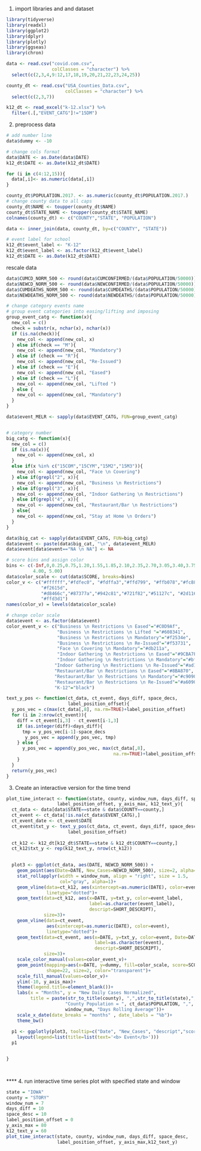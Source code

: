 1. import libraries and and dataset
```r
library(tidyverse)
library(readxl)
library(ggplot2)
library(dplyr)
library(plotly)
library(ggseas)
library(chron)

data <- read.csv("covid.com.csv",
                 colClasses = "character") %>% 
  select(c(2,3,4,9:12,17,18,19,20,21,22,23,24,25))

county_dt <- read.csv("USA_Counties_Data.csv",
                      colClasses = "character") %>% 
  select(c(2,3,7))

k12_dt <- read_excel("k-12.xlsx") %>% 
  filter(.[,"EVENT_CATG"]!="15DM")

```


2. preprocess data
```r
# add number line
data$dummy <- -10

# change cols format
data$DATE <- as.Date(data$DATE)
k12_dt$DATE <- as.Date(k12_dt$DATE)

for (i in c(4:12,15)){
  data[,i]<- as.numeric(data[,i])
}

county_dt$POPULATION.2017. <- as.numeric(county_dt$POPULATION.2017.)
# change county data to all caps
county_dt$NAME <- toupper(county_dt$NAME)
county_dt$STATE_NAME <- toupper(county_dt$STATE_NAME)
colnames(county_dt) <- c("COUNTY","STATE", "POPULATION")

data <- inner_join(data, county_dt, by=c("COUNTY", "STATE")) 

# event label for school
k12_dt$event_label <- "K-12"
k12_dt$event_label <- as.factor(k12_dt$event_label)
k12_dt$DATE <- as.Date(k12_dt$DATE)
```

rescale data
```r
data$CUMCD_NORM_500 <- round(data$CUMCONFIRMED/(data$POPULATION/50000))
data$NEWCD_NORM_500 <- round(data$NEWCONFIRMED/(data$POPULATION/50000))
data$CUMDEATHS_NORM_500 <- round(data$CUMDEATHS/(data$POPULATION/50000))
data$NEWDEATHS_NORM_500 <- round(data$NEWDEATHS/(data$POPULATION/50000))
```


```r
# change category events name
# group event categories into easing/lifting and imposing
group_event_catg <- function(x){
  new_col = c()
  check = substr(x, nchar(x), nchar(x))
  if (is.na(check)){
    new_col <- append(new_col, x)
  } else if(check == "M"){
    new_col <- append(new_col, "Mandatory")
  } else if (check == "R"){
    new_col <- append(new_col, "Re-Issued")
  } else if (check == "E"){
    new_col <- append(new_col, "Eased")
  } else if (check == "L"){
    new_col <- append(new_col, "Lifted ")
  } else {
    new_col <- append(new_col, "Mandatory")
  }
}

data$event_MELR <- sapply(data$EVENT_CATG, FUN=group_event_catg)


# category number
big_catg <- function(x){
  new_col = c()
  if (is.na(x)){
    new_col <- append(new_col, x)
  } 
  else if(x %in% c("15COM","15CYM","15M2","15M3")){
    new_col <- append(new_col, "Face \n Covering")
  } else if(grepl("2", x)){
    new_col <- append(new_col, "Business \n Restrictions")
  } else if(grepl("3", x)){
    new_col <- append(new_col, "Indoor Gathering \n Restrictions")
  } else if(grepl("4", x)){
    new_col <- append(new_col, "Restaurant/Bar \n Restrictions")
  } else{
    new_col <- append(new_col, "Stay at Home \n Orders")
  }
}

data$big_cat <- sapply(data$EVENT_CATG, FUN=big_catg)
data$event <- paste(data$big_cat, "\n", data$event_MELR)
data$event[data$event=="NA \n NA"] <- NA

```
```r
# score bins and assign color
bins <- c(-Inf,0,0.25,0.75,1.20,1.55,1.85,2.10,2.35,2.70,3.05,3.40,3.75,
          4.00, 5.00)
data$color_scale <- cut(data$SCORE, breaks=bins)
color_v <- c("#ffffff","#fdfec0", "#fdffa3","#ffd799", "#ffb078","#fc8861",
             "#f2615d",
             "#d8466c","#87377a","#942c81","#721f82","#51127c", "#2d1160",
             "#ffd3d1")
names(color_v) = levels(data$color_scale)

# change color scale
data$event <- as.factor(data$event)
color_event_v <- c("Business \n Restrictions \n Eased"="#C0D9Af",
                   "Business \n Restrictions \n Lifted "="#608341",
                   "Business \n Restrictions \n Mandatory"="#f2534e",
                   "Business \n Restrictions \n Re-Issued"="#f53731",
                   "Face \n Covering \n Mandatory"="#db211a",
                   "Indoor Gathering \n Restrictions \n Eased"="#9CBA7F",
                   "Indoor Gathering \n Restrictions \n Mandatory"="#bf1b15",
                  "Indoor Gathering \n Restrictions \n Re-Issued"="#ad1711",
                  "Restaurant/Bar \n Restrictions \n Eased"="#8BA870",
                  "Restaurant/Bar \n Restrictions \n Mandatory"="#c90902",
                  "Restaurant/Bar \n Restrictions \n Re-Issued"="#a60903",
                  "K-12"="black")

text_y_pos <- function(ct_data, ct_event, days_diff, space_decs,
                       label_position_offset){
  y_pos_vec = c(max(ct_data[,8], na.rm=TRUE)+label_position_offset)
  for (i in 2:nrow(ct_event)){
    diff = ct_event[i,3] - ct_event[i-1,3]
    if (as.integer(diff)<days_diff){
      tmp = y_pos_vec[i-1]-space_decs
       y_pos_vec = append(y_pos_vec, tmp)
    } else {
      y_pos_vec = append(y_pos_vec, max(ct_data[,8],
                                        na.rm=TRUE)+label_position_offset)
    }
  }
  return(y_pos_vec)
}

```


3. Create an interactive version for the time trend
```r

plot_time_interact <- function(state, county, window_num, days_diff, space_desc,
                   label_position_offset, y_axis_max, k12_text_y){
  ct_data <- data[data$STATE==state & data$COUNTY==county,]
  ct_event <- ct_data[!is.na(ct_data$EVENT_CATG),]
  ct_event_date <- ct_event$DATE
  ct_event$txt_y <- text_y_pos(ct_data, ct_event, days_diff, space_desc,
                       label_position_offset)
  
  ct_k12 <- k12_dt[k12_dt$STATE==state & k12_dt$COUNTY==county,]
  ct_k12$txt_y <- rep(k12_text_y, nrow(ct_k12))

  
  plot3 <- ggplot(ct_data, aes(DATE, NEWCD_NORM_500)) + 
    geom_point(aes(Date=DATE, New_Cases=NEWCD_NORM_500), size=2, alpha=1) + 
    stat_rollapplyr(width = window_num, align = "right", size = 1.5,
                    col="gray", alpha=1)+
    geom_vline(data=ct_k12, aes(xintercept=as.numeric(DATE), color=event_label),
               linetype="dotted")+
    geom_text(data=ct_k12, aes(x=DATE, y=txt_y, color=event_label,
                               label=as.character(event_label),
                               descript=SHORT_DESCRIPT),
              size=3)+
    geom_vline(data=ct_event,
               aes(xintercept=as.numeric(DATE), color=event), 
               linetype="dotted")+
    geom_text(data=ct_event, aes(x=DATE, y=txt_y, color=event, Date=DATE,
                                 label=as.character(event),
                                 descript=SHORT_DESCRIPT),
              size=3)+
    scale_color_manual(values=color_event_v)+
    geom_point(mapping=aes(x=DATE, y=dummy, fill=color_scale, score=SCORE),
               shape=22, size=2, color="transparent")+
    scale_fill_manual(values=color_v)+
    ylim(-10, y_axis_max)+
    theme(legend.title=element_blank())+
    labs(x = "Months", y = "New Daily Cases Normalized",
         title = paste(str_to_title(county), ",",str_to_title(state),",",
                      "County Population = ", ct_data$POPULATION, ",",
                      window_num, "Days Rolling Average"))+
    scale_x_date(date_breaks = "months" , date_labels = "%b")+
    theme_bw()
    
  p1 <- ggplotly(plot3, tooltip=c("Date", "New_Cases", "descript","score")) %>%
    layout(legend=list(title=list(text='<b> Event</b>')))
  p1


}

                

```


**** 4. run interactive time series plot with specified state and window
```r
state = "IOWA"
county = "STORY"
window_num = 7
days_diff = 10
space_desc = 10
label_position_offset = 0
y_axis_max = 80
k12_text_y = 60
plot_time_interact(state, county, window_num, days_diff, space_desc,
                   label_position_offset, y_axis_max,k12_text_y)
```